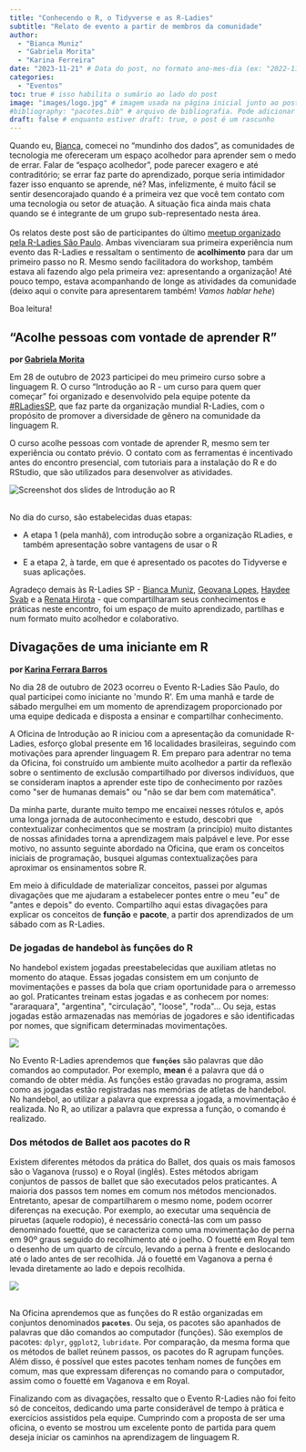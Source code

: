 ```yaml
---
title: "Conhecendo o R, o Tidyverse e as R-Ladies"
subtitle: "Relato de evento a partir de membros da comunidade"
author: 
  - "Bianca Muniz"
  - "Gabriela Morita"
  - "Karina Ferreira"
date: "2023-11-21" # Data do post, no formato ano-mes-dia (ex: "2022-11-24")
categories: 
  - "Eventos"
toc: true # isso habilita o sumário ao lado do post
image: "images/logo.jpg" # imagem usada na página inicial junto ao post
#bibliography: "pacotes.bib" # arquivo de bibliografia. Pode adicionar mais arquivos!
draft: false # enquanto estiver draft: true, o post é um rascunho
---
```


Quando eu, [Bianca](https://twitter.com/biancamuniz__), comecei no "mundinho dos dados", as comunidades de tecnologia me ofereceram um espaço acolhedor para aprender sem o medo de errar. Falar de "espaço acolhedor", pode parecer exagero e até contraditório; se errar faz parte do aprendizado, porque seria intimidador fazer isso enquanto se aprende, né? Mas, infelizmente, é muito fácil se sentir desencorajado quando é a primeira vez que você tem contato com uma tecnologia ou setor de atuação. A situação fica ainda mais chata quando se é integrante de um grupo sub-representado nesta área.\
\
Os relatos deste post são de participantes do último [meetup organizado pela R-Ladies São Paulo](https://r-ladies-sao-paulo.github.io/2023-10-introducao-R/). Ambas vivenciaram sua primeira experiência num evento das R-Ladies e ressaltam o sentimento de **acolhimento** para dar um primeiro passo no R. Mesmo sendo facilitadora do workshop, também estava ali fazendo algo pela primeira vez: apresentando a organização! Até pouco tempo, estava acompanhando de longe as atividades da comunidade (deixo aqui o convite para apresentarem também! *Vamos hablar hehe*)

Boa leitura!

##  "Acolhe pessoas com vontade de aprender R"

**por [Gabriela Morita](https://www.linkedin.com/in/gabrielamorita/)**

Em 28 de outubro de 2023 participei do meu primeiro curso sobre a linguagem R. O curso "Introdução ao R - um curso para quem quer começar" foi organizado e desenvolvido pela equipe potente da [#RLadiesSP](https://www.linkedin.com/feed/hashtag/?keywords=rladiessp&highlightedUpdateUrns=urn%3Ali%3Aactivity%3A7125614142148796417), que faz parte da organização mundial R-Ladies, com o propósito de promover a diversidade de gênero na comunidade da linguagem R.

O curso acolhe pessoas com vontade de aprender R, mesmo sem ter experiência ou contato prévio. O contato com as ferramentas é incentivado antes do encontro presencial, com tutoriais para a instalação do R e do RStudio, que são utilizados para desenvolver as atividades.

![Screenshot dos slides de Introdução ao R](images/anigif.gif)\
\

No dia do curso, são estabelecidas duas etapas:

-   A etapa 1 (pela manhã), com introdução sobre a organização RLadies, e também apresentação sobre vantagens de usar o R

-   E a etapa 2, à tarde, em que é apresentado os pacotes do Tidyverse e suas aplicações.

Agradeço demais às R-Ladies SP - [Bianca Muniz](https://www.linkedin.com/in/bmuniz/), [Geovana Lopes](https://www.linkedin.com/in/geovanalopes/), [Haydee Svab](https://www.linkedin.com/in/hsvab/) e a [Renata Hirota](https://www.linkedin.com/in/renatahirota/) - que compartilharam seus conhecimentos e práticas neste encontro, foi um espaço de muito aprendizado, partilhas e num formato muito acolhedor e colaborativo.

## Divagações de uma iniciante em R

**por [Karina Ferrara Barros](https://www.linkedin.com/in/karina-ferrara-barros/)**

No dia 28 de outubro de 2023 ocorreu o Evento R-Ladies São Paulo, do qual participei como iniciante no \'mundo R\'. Em uma manhã e tarde de sábado mergulhei em um momento de aprendizagem proporcionado por uma equipe dedicada e disposta a ensinar e compartilhar conhecimento.

A Oficina de Introdução ao R iniciou com a apresentação da comunidade R-Ladies, esforço global presente em 16 localidades brasileiras, seguindo com motivações para aprender linguagem R. Em preparo para adentrar no tema da Oficina, foi construído um ambiente muito acolhedor a partir da reflexão sobre o sentimento de exclusão compartilhado por diversos indivíduos, que se consideram inaptos a aprender este tipo de conhecimento por razões como \"ser de humanas demais\" ou \"não se dar bem com matemática\".

Da minha parte, durante muito tempo me encaixei nesses rótulos e, após uma longa jornada de autoconhecimento e estudo, descobri que contextualizar conhecimentos que se mostram (a princípio) muito distantes de nossas afinidades torna a aprendizagem mais palpável e leve. Por esse motivo, no assunto seguinte abordado na Oficina, que eram os conceitos iniciais de programação, busquei algumas contextualizações para aproximar os ensinamentos sobre R.

Em meio à dificuldade de materializar conceitos, passei por algumas divagações que me ajudaram a estabelecer pontes entre o meu \"eu\" de \"antes e depois\" do evento. Compartilho aqui estas divagações para explicar os conceitos de **função** e **pacote**, a partir dos aprendizados de um sábado com as R-Ladies.

### De jogadas de handebol às funções do R

No handebol existem jogadas preestabelecidas que auxiliam atletas no momento do ataque. Essas jogadas consistem em um conjunto de movimentações e passes da bola que criam oportunidade para o arremesso ao gol. Praticantes treinam estas jogadas e as conhecem por nomes: \"araraquara\", \"argentina\", \"circulação\", \"loose\", \"roda\"\... Ou seja, estas jogadas estão armazenadas nas memórias de jogadores e são identificadas por nomes, que significam determinadas movimentações.

![](images/Seleção_feminina_de_handebol.jpg){fig-align="center"}

No Evento R-Ladies aprendemos que **`funções`** são palavras que dão comandos ao computador. Por exemplo, **mean** é a palavra que dá o comando de obter média. As funções estão gravadas no programa, assim como as jogadas estão registradas nas memórias de atletas de handebol. No handebol, ao utilizar a palavra que expressa a jogada, a movimentação é realizada. No R, ao utilizar a palavra que expressa a função, o comando é realizado.

### Dos métodos de Ballet aos pacotes do R 

Existem diferentes métodos da prática do Ballet, dos quais os mais famosos são o Vaganova (russo) e o Royal (inglês). Estes métodos abrigam conjuntos de passos de ballet que são executados pelos praticantes. A maioria dos passos tem nomes em comum nos métodos mencionados. Entretanto, apesar de compartilharem o mesmo nome, podem ocorrer diferenças na execução. Por exemplo, ao executar uma sequência de piruetas (aquele rodopio), é necessário conectá-las com um passo denominado fouetté, que se caracteriza como uma movimentação de perna em 90º graus seguido do recolhimento até o joelho. O fouetté em Royal tem o desenho de um quarto de círculo, levando a perna à frente e deslocando até o lado antes de ser recolhida. Já o fouetté em Vaganova a perna é levada diretamente ao lado e depois recolhida.

![](images/ballerina-ballet.gif){fig-align="center"}

\
Na Oficina aprendemos que as funções do R estão organizadas em conjuntos denominados **`pacotes`**. Ou seja, os pacotes são apanhados de palavras que dão comandos ao computador (funções). São exemplos de pacotes: `dplyr`, `ggplot2`, `lubridate`. Por comparação, da mesma forma que os métodos de ballet reúnem passos, os pacotes do R agrupam funções. Além disso, é possível que estes pacotes tenham nomes de funções em comum, mas que expressam diferenças no comando para o computador, assim como o fouetté em Vaganova e em Royal.

Finalizando com as divagações, ressalto que o Evento R-Ladies não foi feito só de conceitos, dedicando uma parte considerável de tempo à prática e exercícios assistidos pela equipe. Cumprindo com a proposta de ser uma oficina, o evento se mostrou um excelente ponto de partida para quem deseja iniciar os caminhos na aprendizagem de linguagem R.

<!-- inicio font awesome -->

```{=html}
<script src="https://kit.fontawesome.com/1f72d6921a.js" crossorigin="anonymous"></script>
```
<!-- final font awesome -->
